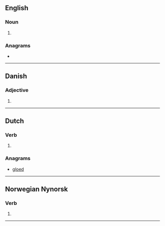 ==English==

===Noun===
{{en-noun|~}}

# {{archaic spelling of|gold|lang=en}}

===Anagrams===
* {{anagrams|en|Le God|Lodge|e-gold|glode|lodge|ogled}}

----

==Danish==

===Adjective===
{{head|da|adjective form}}

# {{form of|definite and plural|gold|lang=da}}

----

==Dutch==

===Verb===
{{nl-verb-form}}

# {{nl-verb form of|n=sg|t=past|m=subj|gelden}}

===Anagrams===
* [[gloed#Dutch|gloed]]

----

==Norwegian Nynorsk==

===Verb===
{{head|nn|verb form}}

# {{form of|past participle|gjelda|lang=nn}}

----
